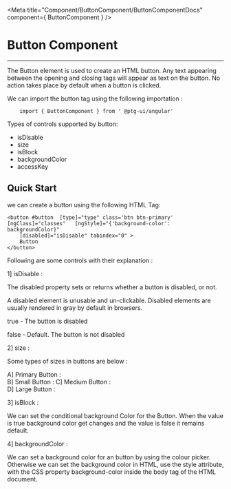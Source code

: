 


 <Meta title="Component/ButtonComponent/ButtonComponentDocs" component={ ButtonComponent }    />



 # Button Component

 ---
 The Button element is used to create an HTML button. Any text appearing between the opening and closing tags will appear as text on the button. No action takes place by default 
 when a button is clicked.

 We can import the button tag using the following importation : 

```
    import { ButtonComponent } from ' @ptg-ui/angular'
```    

 Types of controls supported by button:

 - isDisable
 - size
 - isBlock
 - backgroundColor
 - accessKey




 ## Quick Start
 
 we can create a button using the following HTML Tag: 


```
<button #button  [type]="type" class='btn btn-primary' [ngClass]="classes"   [ngStyle]="{'background-color': backgroundColor}"
    [disabled]="isDisable" tabindex="0" >
    Button
</button>
```


 Following are some controls with their explanation :

 1] isDisable :

 The disabled property sets or returns whether a button is disabled, or not.

 A disabled element is unusable and un-clickable. Disabled elements are usually rendered in gray by default in browsers.

 true - The button is disabled


 false - Default. The button is not disabled


<Canvas><Story id="component-buttoncomponent--is-disable" /></Canvas>


 2] size : 

 Some types of sizes in buttons are below :  

A] Primary Button :  <Canvas><Story id="component-buttoncomponent--primary" /></Canvas>   
B] Small Button :    <Canvas><Story id="component-buttoncomponent--small" /></Canvas>
C] Medium Button :   <Canvas><Story id="component-buttoncomponent--medium" /></Canvas>      
D] Large Button :    <Canvas><Story id="component-buttoncomponent--large" /></Canvas>



 3] isBlock :

 We can set the conditional background Color for the Button. When the value is true background color get changes and the value is 
 false it remains default.   


<Canvas><Story id="component-buttoncomponent--is-block" /></Canvas>


 4] backgroundColor :

 We can set a background color for an button by using the colour picker. Otherwise we can set the background color in HTML, use the style attribute, with the CSS property background-color inside the body tag of the HTML document.



